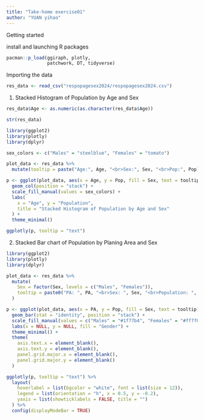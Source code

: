 ```yaml
---
title: "Take-home exercise01"
author: "YUAN yihao"
---
```


Getting started

install and launching R packages

```r
pacman::p_load(ggiraph, plotly, 
               patchwork, DT, tidyverse) 
```

Importing the data

```r
res_data <- read_csv("respopagesex2024/respopagesex2024.csv")
```

1.  Stacked Histogram of Population by Age and Sex

```r
res_data$Age <- as.numeric(as.character(res_data$Age))

str(res_data)

```

```r
library(ggplot2)
library(plotly)
library(dplyr)

sex_colors <- c("Males" = "steelblue", "Females" = "tomato")

plot_data <- res_data %>%
  mutate(tooltip = paste("Age:", Age, "<br>Sex:", Sex, "<br>Pop:", Pop))

p <- ggplot(plot_data, aes(x = Age, y = Pop, fill = Sex, text = tooltip)) +
  geom_col(position = "stack") +
  scale_fill_manual(values = sex_colors) +
  labs(
    x = "Age", y = "Population",
    title = "Stacked Histogram of Population by Age and Sex"
  ) +
  theme_minimal()

ggplotly(p, tooltip = "text")
```

2.  Stacked Bar chart of Population by Planing Area and Sex

```r
library(ggplot2)
library(plotly)
library(dplyr)

plot_data <- res_data %>%
  mutate(
    Sex = factor(Sex, levels = c("Males", "Females")),
    tooltip = paste0("PA: ", PA, "<br>Sex: ", Sex, "<br>Population: ", format(Pop, big.mark = ","))
  )

p <- ggplot(plot_data, aes(x = PA, y = Pop, fill = Sex, text = tooltip)) +
  geom_bar(stat = "identity", position = "stack") +
  scale_fill_manual(values = c("Males" = "#1f77b4", "Females" = "#ff7f0e")) +
  labs(x = NULL, y = NULL, fill = "Gender") +
  theme_minimal() +
  theme(
    axis.text.x = element_blank(),
    axis.text.y = element_blank(),
    panel.grid.major.x = element_blank(),
    panel.grid.major.y = element_blank()
  )

ggplotly(p, tooltip = "text") %>%
  layout(
    hoverlabel = list(bgcolor = "white", font = list(size = 12)),
    legend = list(orientation = "h", x = 0.5, y = -0.2),
    yaxis = list(showticklabels = FALSE, title = "")
  ) %>%
  config(displayModeBar = TRUE)
```

